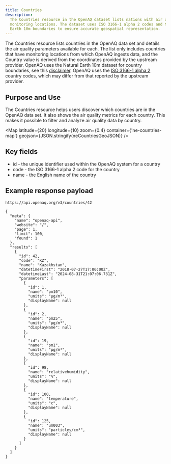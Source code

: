 ```yaml
---
title: Countries
description:
  The Countries resource in the OpenAQ dataset lists nations with air quality
  monitoring locations. The dataset uses ISO 3166-1 alpha 2 codes and Natural
  Earth 10m boundaries to ensure accurate geospatial representation.
---
```





  
The Countries resource lists countries in the OpenAQ data set and details the
air quality parameters available for each. The list only includes countries that
have monitoring locations from which OpenAQ ingests data, and the Country value
is derived from the coordinates provided by the upstream provider. OpenAQ uses
the Natural Earth 10m dataset for country boundaries, see this
[disclaimer](/disclaimers/countries). OpenAQ uses the <a style="display: inline-flex;" href="https://www.iso.org/iso-3166-country-codes.html" target="_blank" rel="noopener noreferrer">ISO 3166-1 alpha 2<Icon name="external"/></a>
country codes, which may differ from that reported by the upstream provider.

## Purpose and Use

The Countries resource helps users discover which countries are in the OpenAQ
data set. It also shows the air quality metrics for each country. This makes it
possible to filter and analyze air quality data by country.

<Map
  latitude={20}
  longitude={10}
  zoom={0.4}
  container={'ne-countries-map'}
  geojson={JSON.stringify(neCountriesGeoJSON)}
/>

## Key fields

- id - the unique identifier used within the OpenAQ system for a country
- code - the ISO 3166-1 alpha 2 code for the country
- name - the English name of the country

## Example response payload

`https://api.openaq.org/v3/countries/42`

```
{
  "meta": {
    "name": "openaq-api",
    "website": "/",
    "page": 1,
    "limit": 100,
    "found": 1
  },
  "results": [
    {
      "id": 42,
      "code": "KZ",
      "name": "Kazakhstan",
      "datetimeFirst": "2018-07-27T17:00:00Z",
      "datetimeLast": "2024-08-31T21:07:06.731Z",
      "parameters": [
        {
          "id": 1,
          "name": "pm10",
          "units": "µg/m³",
          "displayName": null
        },
        {
          "id": 2,
          "name": "pm25",
          "units": "µg/m³",
          "displayName": null
        },
        {
          "id": 19,
          "name": "pm1",
          "units": "µg/m³",
          "displayName": null
        },
        {
          "id": 98,
          "name": "relativehumidity",
          "units": "%",
          "displayName": null
        },
        {
          "id": 100,
          "name": "temperature",
          "units": "c",
          "displayName": null
        },
        {
          "id": 125,
          "name": "um003",
          "units": "particles/cm³",
          "displayName": null
        }
      ]
    }
  ]
}

```

<FeedbackForm />